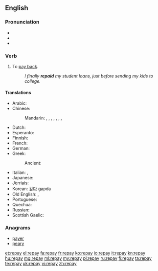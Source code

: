 ==English==

===Pronunciation===
* {{IPA|/ɻiˈpeɪ/}}
* {{audio|en-us-repay.ogg|Audio (US)}}
* {{rhymes|eɪ}}

===Verb===
{{en-verb|repays|repaying|repaid|repaid}}

# To [[pay back]].
#: ''I finally '''repaid''' my student loans, just before sending my kids to college.''

====Translations====
{{trans-top|to pay back}}
* Arabic: {{t|ar|جازى|tr=jaaza}}
* Chinese:
*: Mandarin: {{t+|cmn|賠|sc=Hani}}, {{t+|cmn|赔|tr=péi|sc=Hani}}, {{t+|cmn|報償|sc=Hani}}, {{t+|cmn|报偿|tr=bàocháng|sc=Hani}}, {{t+|cmn|償|sc=Hani}}, {{t+|cmn|偿|tr=cháng|sc=Hani}}, {{t+|cmn|償還|sc=Hani}}, {{t+|cmn|偿还|tr=chánghuán|sc=Hani}}
* Dutch: {{t+|nl|terugbetalen}}
* Esperanto: {{t|eo|repagi}}
* Finnish: {{t|fi|maksaa takaisin}}
* French: {{t+|fr|repayer}}
* German: {{t|de|zurückzahlen}}
* Greek:
*: Ancient: {{t|grc|τίνω|sc=polytonic}}
{{trans-mid}}
* Italian: {{t|it|ripagare}}, {{t+|it|restituire}}
* Japanese: {{t|ja|払い戻す|tr=はらいもどす, haraimodosu}}
* Jèrriais: {{t|roa-jer|atchitter|alt=s'atchitter}}
* Korean: [[갚다]] gapda
* Old English: {{t|ang|ġieldan}}, {{t|ang|forġieldan}}
* Portuguese: {{t+|pt|quitar}}
* Quechua: {{t|qu|hunt'apuy}}
* Russian: {{t+|ru|отплатить|tr=otplatít'}}
* Scottish Gaelic: {{t|gd|ath-dhìol}}
{{trans-bottom}}

===Anagrams===
* [[payer#English|payer]]
* [[peary#English|peary]]

[[et:repay]]
[[el:repay]]
[[fa:repay]]
[[fr:repay]]
[[ko:repay]]
[[io:repay]]
[[it:repay]]
[[kn:repay]]
[[hu:repay]]
[[mg:repay]]
[[ml:repay]]
[[my:repay]]
[[pl:repay]]
[[ru:repay]]
[[fi:repay]]
[[ta:repay]]
[[te:repay]]
[[uk:repay]]
[[vi:repay]]
[[zh:repay]]